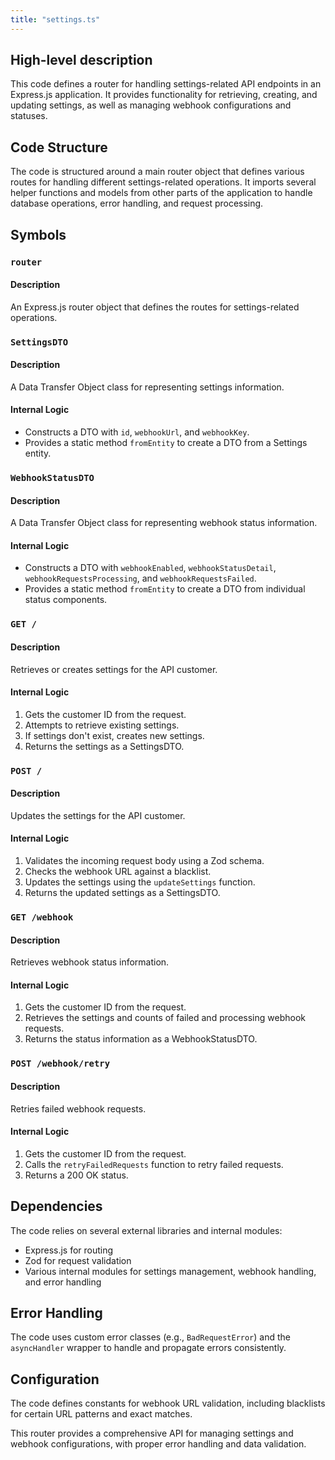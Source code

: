 ```yaml
---
title: "settings.ts"
---
```


## High-level description
This code defines a router for handling settings-related API endpoints in an Express.js application. It provides functionality for retrieving, creating, and updating settings, as well as managing webhook configurations and statuses.

## Code Structure
The code is structured around a main router object that defines various routes for handling different settings-related operations. It imports several helper functions and models from other parts of the application to handle database operations, error handling, and request processing.

## Symbols

### `router`
#### Description
An Express.js router object that defines the routes for settings-related operations.

### `SettingsDTO`
#### Description
A Data Transfer Object class for representing settings information.

#### Internal Logic
- Constructs a DTO with `id`, `webhookUrl`, and `webhookKey`.
- Provides a static method `fromEntity` to create a DTO from a Settings entity.

### `WebhookStatusDTO`
#### Description
A Data Transfer Object class for representing webhook status information.

#### Internal Logic
- Constructs a DTO with `webhookEnabled`, `webhookStatusDetail`, `webhookRequestsProcessing`, and `webhookRequestsFailed`.
- Provides a static method `fromEntity` to create a DTO from individual status components.

### `GET /`
#### Description
Retrieves or creates settings for the API customer.

#### Internal Logic
1. Gets the customer ID from the request.
2. Attempts to retrieve existing settings.
3. If settings don't exist, creates new settings.
4. Returns the settings as a SettingsDTO.

### `POST /`
#### Description
Updates the settings for the API customer.

#### Internal Logic
1. Validates the incoming request body using a Zod schema.
2. Checks the webhook URL against a blacklist.
3. Updates the settings using the `updateSettings` function.
4. Returns the updated settings as a SettingsDTO.

### `GET /webhook`
#### Description
Retrieves webhook status information.

#### Internal Logic
1. Gets the customer ID from the request.
2. Retrieves the settings and counts of failed and processing webhook requests.
3. Returns the status information as a WebhookStatusDTO.

### `POST /webhook/retry`
#### Description
Retries failed webhook requests.

#### Internal Logic
1. Gets the customer ID from the request.
2. Calls the `retryFailedRequests` function to retry failed requests.
3. Returns a 200 OK status.

## Dependencies
The code relies on several external libraries and internal modules:
- Express.js for routing
- Zod for request validation
- Various internal modules for settings management, webhook handling, and error handling

## Error Handling
The code uses custom error classes (e.g., `BadRequestError`) and the `asyncHandler` wrapper to handle and propagate errors consistently.

## Configuration
The code defines constants for webhook URL validation, including blacklists for certain URL patterns and exact matches.

This router provides a comprehensive API for managing settings and webhook configurations, with proper error handling and data validation.